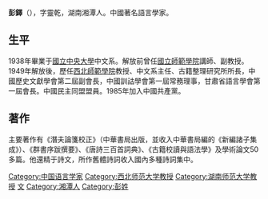 {{multiple issues|{{expand|time=2017-03-23T16:26:04+00:00}}
{{unreferenced|time=2017-03-23T16:26:04+00:00}}}}
'''彭鐸'''（{{bd|1913年||1985年}}），字靈乾，湖南湘潭人。中國著名語言學家。

== 生平 ==
1938年畢業于[[國立中央大學|國立中央大學]]中文系。解放前曾任[[国立师范学院|國立師範學院]]講師、副教授。1949年解放後，歷任[[西北师范大学|西北師範學院]]教授、中文系主任、古籍整理研究所所長，中國歷史文獻學會第二屆副會長，中國訓詁學會第一屆常務理事，甘肅省語言學會第一屆會長。中國民主同盟盟員。1985年加入中國共產黨。

==著作==
主要著作有《潛夫論箋校正》（中華書局出版，並收入中華書局編的《新編諸子集成》）、《群書序跋撰要》、《唐詩三百首詞典》、《古籍校讀與語法學》及學術論文50多篇。他還精于詩文，所作舊體詩詞收入國內多種詩詞集中。

{{DEFAULTSORT:P}}

[[Category:中国语言学家|Category:中国语言学家]]
[[Category:西北师范大学教授|Category:西北师范大学教授]]
[[Category:湖南师范大学教授|Category:湖南师范大学教授]]
[[Category:國立中央大學大陸時期校友|文]]
[[Category:湘潭人|Category:湘潭人]]
[[Category:彭姓|Category:彭姓]]